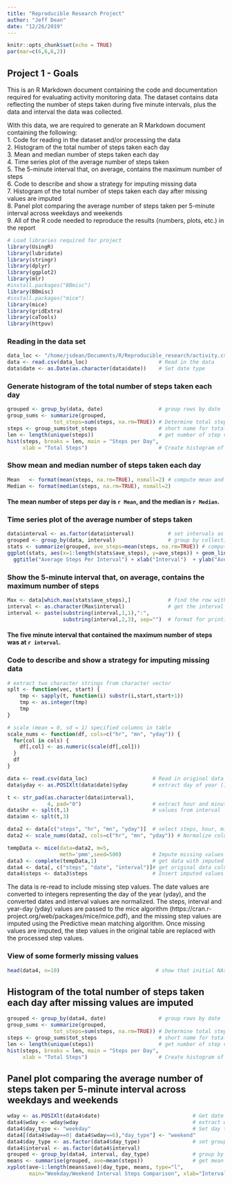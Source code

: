 ```yaml
---
title: "Reproducible Research Project"
author: "Jeff Dean"
date: "12/26/2019"
---
```


```r
knitr::opts_chunk$set(echo = TRUE)
par(mar=c(6,6,6,2))
```

## Project 1 - Goals

This is an R Markdown document containing the code and documentation required for evaluating activity monitoring data.  The dataset contains data reflecting the number of steps taken during five minute intervals, plus the data and interval the data was collected. 

With this data, we are required to generate an R Markdown document containing the following:  
1. Code for reading in the dataset and/or processing the data  
2. Histogram of the total number of steps taken each day  
3. Mean and median number of steps taken each day  
4. Time series plot of the average number of steps taken  
5. The 5-minute interval that, on average, contains the maximum number of steps  
6. Code to describe and show a strategy for imputing missing data  
7. Histogram of the total number of steps taken each day after missing values are imputed  
8. Panel plot comparing the average number of steps taken per 5-minute interval across weekdays and weekends  
9. All of the R code needed to reproduce the results (numbers, plots, etc.) in the report  

```r
# Load libraries required for project
library(UsingR)
library(lubridate)
library(stringr)
library(dplyr)
library(ggplot2)
library(mlr)
#install.packages("BBmisc")
library(BBmisc)
#install.packages("mice")
library(mice)
library(gridExtra)
library(caTools)
library(httpuv)
```

### Reading in the data set
```r
data_loc <- "/home/jsdean/Documents/R/Reproducible_research/activity.csv" 
data <- read.csv(data_loc)                       # Read in the data
data$date <- as.Date(as.character(data$date))    # Set date type
```
  
### Generate histogram of the total number of steps taken each day
```r
grouped <- group_by(data, date)                  # group rows by date
group_sums <- summarize(grouped, 
               tot_steps=sum(steps, na.rm=TRUE)) # Determine total steps per day
steps <- group_sums$tot_steps                    # short name for total steps
len <- length(unique(steps))                     # get number of step values     
hist(steps, breaks = len, main = "Steps per Day", 
     xlab = "Total Steps")                       # Create histogram of step values
```

### Show mean and median number of steps taken each day
```r
Mean   <- format(mean(steps, na.rm=TRUE), nsmall=2) # compute mean and median
Median <- format(median(steps, na.rm=TRUE), nsmall=2)
```
#### The mean number of steps per day is `r Mean`, and the median is `r Median`.

###  Time series plot of the average number of steps taken 
```r
data$interval <- as.factor(data$interval)           # set intervals as factors
grouped <- group_by(data, interval)                 # group by collection interval
stats <- summarize(grouped, ave_steps=mean(steps, na.rm=TRUE)) # compute means per interval
ggplot(stats, aes(x=1:length(stats$ave_steps), y=ave_steps)) + geom_line() + 
  ggtitle("Average Steps Per Interval") + xlab("Interval")  + ylab("Average Steps")
```
    
  
### Show the 5-minute interval that, on average, contains the maximum number of steps 

```r
Max <- data[which.max(stats$ave_steps),]            # find the row with the max ave steps     
interval <- as.character(Max$interval)              # get the interval value
interval <- paste(substring(interval,1,1),":", 
                  substring(interval,2,3), sep="")  # format for printing

```

#### The five minute interval that contained the maximum number of steps was at `r interval`.

### Code to describe and show a strategy for imputing missing data 
```r
# extract two character strings from character vector
splt <- function(vec, start) {
    tmp <- sapply(t, function(i) substr(i,start,start+1))
    tmp <- as.integer(tmp)
    tmp
}

# scale (mean = 0, sd = 1) specified columns in table
scale_nums <- function(df, cols=c("hr", "mn", "yday")) {
  for(col in cols) {
    df[,col] <- as.numeric(scale(df[,col]))
  }
  df
}

data <- read.csv(data_loc)                     # Read in original data
data$yday <- as.POSIXlt(data$date)$yday        # extract day of year (1:365) value

t <- str_pad(as.character(data$interval), 
             4, pad="0")                       # extract hour and minute
data$hr <- splt(t,1)                           # values from interval
data$mn <- splt(t,3)

data2 <- data[c("steps", "hr", "mn", "yday")]  # select steps, hour, minute & year-day
data2 <- scale_nums(data2, cols=c("hr", "mn", "yday")) # Normalize columns

tempData <- mice(data=data2, m=5, 
                 meth='pmm',seed=500)          # Impute missing values
data3 <- complete(tempData,1)                  # get data with imputed values   
data4 <- data[, c("steps", "date", "interval")]# get original data columns
data4$steps <- data3$steps                     # Insert imputed values into data   
```
The data is re-read to include missing step values.  The date values are converted to integers representing the day of the year (yday), and the converted dates and interval values are normalized.  The steps, interval and year-day (yday) values are passed to the mice algorithm (https://cran.r-project.org/web/packages/mice/mice.pdf), and the missing step values are imputed using the Predictive mean matching algorithm. Once missing values are imputed, the step values in the original table are replaced with the processed step values.

### View of some formerly missing values
```r
head(data4, n=10)                               # show that initial NAs are filled
```

## Histogram of the total number of steps taken each day after missing values are imputed  
```r
grouped <- group_by(data4, date)                 # group rows by date
group_sums <- summarize(grouped, 
               tot_steps=sum(steps, na.rm=TRUE)) # Determine total steps per day
steps <- group_sums$tot_steps                    # short name for total steps
len <- length(unique(steps))                     # get number of step values     
hist(steps, breaks = len, main = "Steps per Day", 
     xlab = "Total Steps")                       # Create histogram of step values
```


## Panel plot comparing the average number of steps taken per 5-minute interval across weekdays and weekends  
```r
wday <- as.POSIXlt(data4$date)                              # Get date value
data4$wday <- wday$wday                                     # extract weekday value
data4$day_type <- "weekday"                                 # Set day type
data4[(data4$wday==0| data4$wday==6),"day_type"] <- "weekend"
data4$day_type <- as.factor(data4$day_type)                 # set grouping factors
data4$interval <- as.factor(data4$interval)
grouped <- group_by(data4, interval, day_type)              # group by interval and day_type
means <- summarise(grouped, ave=mean(steps))                # get mean for each interval and day type
xyplot(ave~1:length(means$ave)|day_type, means, type="l", 
       main="Weekday/Weekend Interval Steps Comparison", xlab="Interval", ylab="Number of Steps")
```


